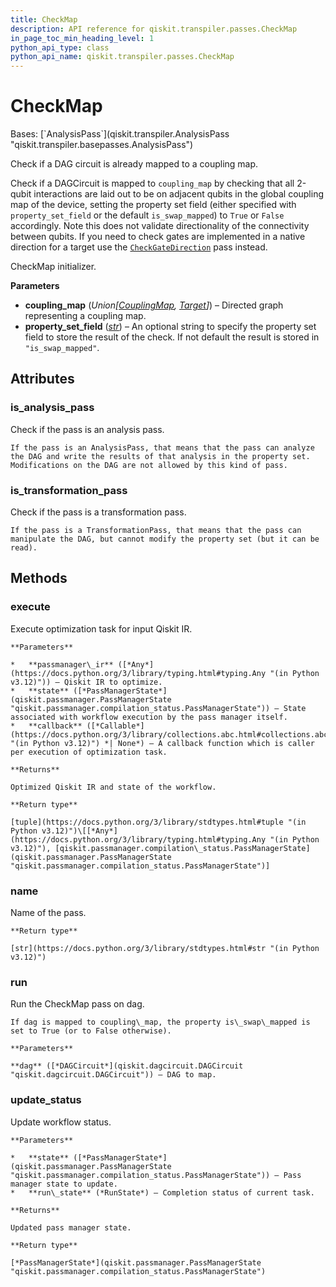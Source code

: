```yaml
---
title: CheckMap
description: API reference for qiskit.transpiler.passes.CheckMap
in_page_toc_min_heading_level: 1
python_api_type: class
python_api_name: qiskit.transpiler.passes.CheckMap
---
```


# CheckMap

<Class id="qiskit.transpiler.passes.CheckMap" isDedicatedPage={true} github="https://github.com/Qiskit/qiskit/tree/stable/1.1/qiskit/transpiler/passes/utils/check_map.py#L21-L94" signature="qiskit.transpiler.passes.CheckMap(*args, **kwargs)" modifiers="class">
  Bases: [`AnalysisPass`](qiskit.transpiler.AnalysisPass "qiskit.transpiler.basepasses.AnalysisPass")

  Check if a DAG circuit is already mapped to a coupling map.

  Check if a DAGCircuit is mapped to `coupling_map` by checking that all 2-qubit interactions are laid out to be on adjacent qubits in the global coupling map of the device, setting the property set field (either specified with `property_set_field` or the default `is_swap_mapped`) to `True` or `False` accordingly. Note this does not validate directionality of the connectivity between qubits. If you need to check gates are implemented in a native direction for a target use the [`CheckGateDirection`](qiskit.transpiler.passes.CheckGateDirection "qiskit.transpiler.passes.CheckGateDirection") pass instead.

  CheckMap initializer.

  **Parameters**

  *   **coupling\_map** (*Union\[*[*CouplingMap*](qiskit.transpiler.CouplingMap "qiskit.transpiler.CouplingMap")*,* [*Target*](qiskit.transpiler.Target "qiskit.transpiler.Target")*]*) – Directed graph representing a coupling map.
  *   **property\_set\_field** ([*str*](https://docs.python.org/3/library/stdtypes.html#str "(in Python v3.12)")) – An optional string to specify the property set field to store the result of the check. If not default the result is stored in `"is_swap_mapped"`.

  ## Attributes

  ### is\_analysis\_pass

  <Attribute id="qiskit.transpiler.passes.CheckMap.is_analysis_pass">
    Check if the pass is an analysis pass.

    If the pass is an AnalysisPass, that means that the pass can analyze the DAG and write the results of that analysis in the property set. Modifications on the DAG are not allowed by this kind of pass.
  </Attribute>

  ### is\_transformation\_pass

  <Attribute id="qiskit.transpiler.passes.CheckMap.is_transformation_pass">
    Check if the pass is a transformation pass.

    If the pass is a TransformationPass, that means that the pass can manipulate the DAG, but cannot modify the property set (but it can be read).
  </Attribute>

  ## Methods

  ### execute

  <Function id="qiskit.transpiler.passes.CheckMap.execute" github="https://github.com/Qiskit/qiskit/tree/stable/1.1/qiskit/passmanager/base_tasks.py#L72-L118" signature="execute(passmanager_ir, state, callback=None)">
    Execute optimization task for input Qiskit IR.

    **Parameters**

    *   **passmanager\_ir** ([*Any*](https://docs.python.org/3/library/typing.html#typing.Any "(in Python v3.12)")) – Qiskit IR to optimize.
    *   **state** ([*PassManagerState*](qiskit.passmanager.PassManagerState "qiskit.passmanager.compilation_status.PassManagerState")) – State associated with workflow execution by the pass manager itself.
    *   **callback** ([*Callable*](https://docs.python.org/3/library/collections.abc.html#collections.abc.Callable "(in Python v3.12)") *| None*) – A callback function which is caller per execution of optimization task.

    **Returns**

    Optimized Qiskit IR and state of the workflow.

    **Return type**

    [tuple](https://docs.python.org/3/library/stdtypes.html#tuple "(in Python v3.12)")\[[*Any*](https://docs.python.org/3/library/typing.html#typing.Any "(in Python v3.12)"), [qiskit.passmanager.compilation\_status.PassManagerState](qiskit.passmanager.PassManagerState "qiskit.passmanager.compilation_status.PassManagerState")]
  </Function>

  ### name

  <Function id="qiskit.transpiler.passes.CheckMap.name" github="https://github.com/Qiskit/qiskit/tree/stable/1.1/qiskit/passmanager/base_tasks.py#L68-L70" signature="name()">
    Name of the pass.

    **Return type**

    [str](https://docs.python.org/3/library/stdtypes.html#str "(in Python v3.12)")
  </Function>

  ### run

  <Function id="qiskit.transpiler.passes.CheckMap.run" github="https://github.com/Qiskit/qiskit/tree/stable/1.1/qiskit/transpiler/passes/utils/check_map.py#L59-L72" signature="run(dag)">
    Run the CheckMap pass on dag.

    If dag is mapped to coupling\_map, the property is\_swap\_mapped is set to True (or to False otherwise).

    **Parameters**

    **dag** ([*DAGCircuit*](qiskit.dagcircuit.DAGCircuit "qiskit.dagcircuit.DAGCircuit")) – DAG to map.
  </Function>

  ### update\_status

  <Function id="qiskit.transpiler.passes.CheckMap.update_status" github="https://github.com/Qiskit/qiskit/tree/stable/1.1/qiskit/passmanager/base_tasks.py#L120-L138" signature="update_status(state, run_state)">
    Update workflow status.

    **Parameters**

    *   **state** ([*PassManagerState*](qiskit.passmanager.PassManagerState "qiskit.passmanager.compilation_status.PassManagerState")) – Pass manager state to update.
    *   **run\_state** (*RunState*) – Completion status of current task.

    **Returns**

    Updated pass manager state.

    **Return type**

    [*PassManagerState*](qiskit.passmanager.PassManagerState "qiskit.passmanager.compilation_status.PassManagerState")
  </Function>
</Class>

